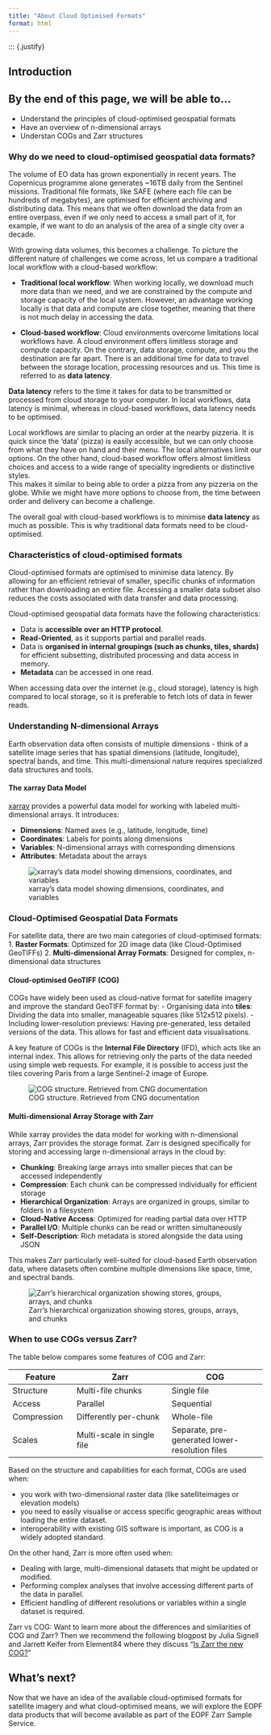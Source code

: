 ```yaml
---
title: "About Cloud Optimised Formats"
format: html
---
```

::: {.justify}

## Introduction<br>

## By the end of this page, we will be able to...

- Understand the principles of cloud-optimised geospatial formats
- Have an overview of n-dimensional arrays
- Understan COGs and Zarr structures

### Why do we need to cloud-optimised geospatial data formats?
The volume of EO data has grown exponentially in recent years. The Copernicus programme alone generates ~16TB daily from the Sentinel missions.
Traditional file formats, like SAFE (where each file can be hundreds of megabytes), are optimised for efficient archiving and distributing data. This means that we often download the data from an entire overpass, even if we only need to access a small part of it, for example, if we want to do an analysis of the area of a single city over a decade.  

With growing data volumes, this becomes a challenge. To picture the different nature of challenges we come across, let us compare a traditional local workflow with a cloud-based workflow:

- **Traditional local workflow**: When working locally, we download much more data than we need, and we are constrained by the compute and storage capacity of the local system. However, an advantage working locally is that data and compute are close together, meaning that there is not much delay in accessing the data.

- **Cloud-based workflow**: Cloud environments overcome limitations local workflows have. A cloud environment offers limitless storage and compute capacity. On the contrary, data storage, compute, and you the destination are far apart. There is an additional time for data to travel between the storage location, processing resources and us. This time is referred to as **data latency**.

::: {.callout-note}
**Data latency** refers to the time it takes for data to be transmitted or processed from cloud storage to your computer. In local workflows, data latency is minimal, whereas in cloud-based workflows, data latency needs to be optimised.
:::

Local workflows are similar to placing an order at the nearby pizzeria. It is quick since the 'data' (pizza) is easily accessible, but we can only choose from what they have on hand and their menu. The local alternatives limit our options.
On the other hand, cloud-based workflow offers almost limitless choices and access to a wide range of speciality ingredients or distinctive styles. <br>
This makes it similar to being able to order a pizza from any pizzeria on the globe. While we might have more options to choose from, the time between order and delivery can become a challenge.

The overall goal with cloud-based workflows is to minimise **data latency** as much as possible. This is why traditional data formats need to be cloud-optimised.

### Characteristics of cloud-optimised formats
Cloud-optimised formats are optimised to minimise data latency. By allowing for an efficient retrieval of smaller, specific chunks of information rather than downloading an entire file. Accessing a smaller data subset also reduces the costs associated with data transfer and data processing.

Cloud-optimised geospatial data formats have the following characteristics:

- Data is **accessible over an HTTP protocol**.
- **Read-Oriented**, as it supports partial and parallel reads.
- Data is **organised in internal groupings (such as chunks, tiles, shards)** for efficient subsetting, distributed processing and data access in memory.
- **Metadata** can be accessed in one read.

::: {.callout-note}
When accessing data over the internet (e.g., cloud storage), latency is high compared to local storage, so it is preferable to fetch lots of data in fewer reads.
:::

### Understanding N-dimensional Arrays
Earth observation data often consists of multiple dimensions - think of a satellite image series that has spatial dimensions (latitude, longitude), spectral bands, and time. This multi-dimensional nature requires specialized data structures and tools.

#### The xarray Data Model
[xarray](https://docs.xarray.dev/) provides a powerful data model for working with labeled multi-dimensional arrays. It introduces:

- **Dimensions**: Named axes (e.g., latitude, longitude, time)
- **Coordinates**: Labels for points along dimensions
- **Variables**: N-dimensional arrays with corresponding dimensions
- **Attributes**: Metadata about the arrays

![xarray's data model showing dimensions, coordinates, and variables](img/xarray.png)

### Cloud-Optimised Geospatial Data Formats
For satellite data, there are two main categories of cloud-optimised formats:
1. **Raster Formats**: Optimized for 2D image data (like Cloud-Optimised GeoTIFFs)
2. **Multi-dimensional Array Formats**: Designed for complex, n-dimensional data structures

#### Cloud-optimised GeoTIFF (COG)
COGs have widely been used as cloud-native format for satellite imagery and improve the standard GeoTIFF format by:
- Organising data into **tiles**: Dividing the data into smaller, manageable squares (like 512x512 pixels).
- Including lower-resolution previews: Having pre-generated, less detailed versions of the data. This allows for fast and efficient data visualisations.

A key feature of COGs is the **Internal File Directory** (IFD), which acts like an internal index. This allows for retrieving only the parts of the data needed using simple web requests. For example, it is possible to access just the tiles covering Paris from a large Sentinel-2 image of Europe.

![COG structure. Retrieved from CNG documentation](img/cogtiff.png)

#### Multi-dimensional Array Storage with Zarr
While xarray provides the data model for working with n-dimensional arrays, Zarr provides the storage format. Zarr is designed specifically for storing and accessing large n-dimensional arrays in the cloud by:

- **Chunking**: Breaking large arrays into smaller pieces that can be accessed independently
- **Compression**: Each chunk can be compressed individually for efficient storage
- **Hierarchical Organization**: Arrays are organized in groups, similar to folders in a filesystem
- **Cloud-Native Access**: Optimized for reading partial data over HTTP
- **Parallel I/O**: Multiple chunks can be read or written simultaneously
- **Self-Description**: Rich metadata is stored alongside the data using JSON

This makes Zarr particularly well-suited for cloud-based Earth observation data, where datasets often combine multiple dimensions like space, time, and spectral bands.

![Zarr's hierarchical organization showing stores, groups, arrays, and chunks](img/zarr-terminology-hierarchy.png)


### When to use COGs versus Zarr?
The table below compares some features of COG and Zarr:

| Feature | Zarr | COG |
|------|---------|---------|
| Structure | Multi-file chunks | Single file |
| Access | Parallel | Sequential |
| Compression | Differently per-chunk | Whole-file |
| Scales | Multi-scale in single file | Separate, pre-generated lower-resolution files |

Based on the structure and capabilities for each format, COGs are used when:

- you work with two-dimensional raster data (like satelliteimages or elevation models)
- you need to easily visualise or access specific geographic areas without loading the entire dataset.
- interoperability with existing GIS software is important, as COG is a widely adopted standard.

On the other hand, Zarr is more often used when:

- Dealing with large, multi-dimensional datasets that might be updated or modified.
- Performing complex analyses that involve accessing different parts of the data in parallel.
- Efficient handling of different resolutions or variables within a single dataset is required.

::: {.callout-note}
Zarr vs COG: Want to learn more about the differences and similarities of COG and Zarr? Then we recommend the following blogpost by Julia Signell and Jarrett Keifer from Element84 where they discuss "[Is Zarr the new COG?](https://element84.com/software-engineering/is-zarr-the-new-cog/)"
:::

## What's next?
Now that we have an idea of the available cloud-optimised formats for satellite imagery and what cloud-optimised means, we will explore the EOPF data products that will become available as part of the EOPF Zarr Sample Service.